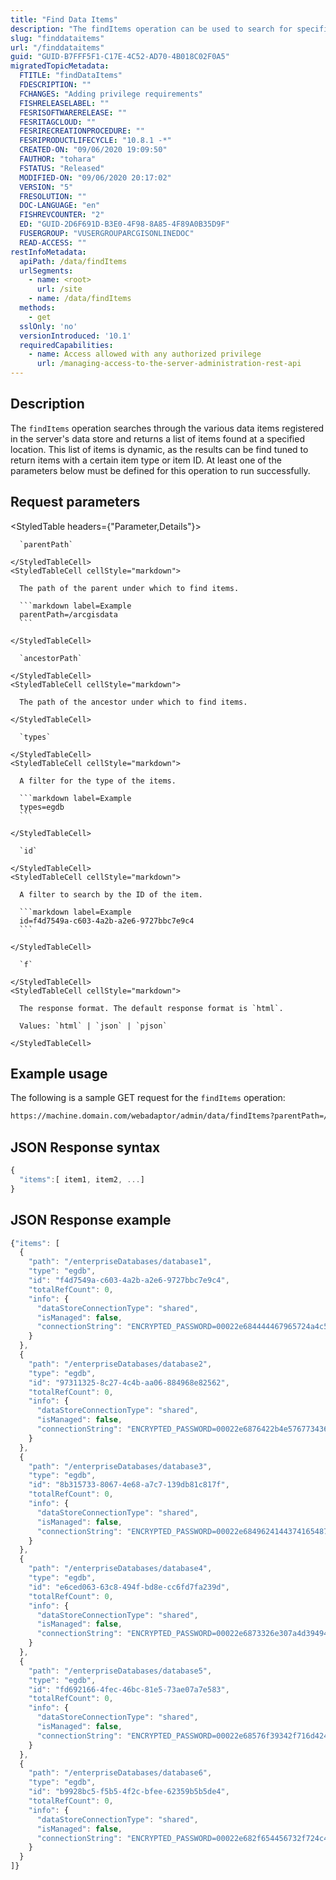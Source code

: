 ```yaml
---
title: "Find Data Items"
description: "The findItems operation can be used to search for specific data items registered to the server's data store."
slug: "finddataitems"
url: "/finddataitems"
guid: "GUID-B7FFF5F1-C17E-4C52-AD70-4B018C02F0A5"
migratedTopicMetadata:
  FTITLE: "findDataItems"
  FDESCRIPTION: ""
  FCHANGES: "Adding privilege requirements"
  FISHRELEASELABEL: ""
  FESRISOFTWARERELEASE: ""
  FESRITAGCLOUD: ""
  FESRIRECREATIONPROCEDURE: ""
  FESRIPRODUCTLIFECYCLE: "10.8.1 -*"
  CREATED-ON: "09/06/2020 19:09:50"
  FAUTHOR: "tohara"
  FSTATUS: "Released"
  MODIFIED-ON: "09/06/2020 20:17:02"
  VERSION: "5"
  FRESOLUTION: ""
  DOC-LANGUAGE: "en"
  FISHREVCOUNTER: "2"
  ED: "GUID-2D6F691D-B3E0-4F98-8A85-4F89A0B35D9F"
  FUSERGROUP: "VUSERGROUPARCGISONLINEDOC"
  READ-ACCESS: ""
restInfoMetadata:
  apiPath: /data/findItems
  urlSegments:
    - name: <root>
      url: /site
    - name: /data/findItems
  methods:
    - get
  sslOnly: 'no'
  versionIntroduced: '10.1'
  requiredCapabilities:
    - name: Access allowed with any authorized privilege
      url: /managing-access-to-the-server-administration-rest-api
---
```


## Description

The `findItems` operation searches through the various data items registered in the server's data store and returns a list of items found at a specified location. This list of items is dynamic, as the results can be find tuned to return items with a certain item type or item ID. At least one of the parameters below must be defined for this operation to run successfully.

##  Request parameters

<StyledTable headers={"Parameter,Details"}>
  <StyledTableRow>
    <StyledTableCell cellStyle="markdown">

      `parentPath` 

    </StyledTableCell>
    <StyledTableCell cellStyle="markdown">

      The path of the parent under which to find items.

      ```markdown label=Example
      parentPath=/arcgisdata
      ```

    </StyledTableCell>
  </StyledTableRow>
  <StyledTableRow>
    <StyledTableCell cellStyle="markdown">

      `ancestorPath` 

    </StyledTableCell>
    <StyledTableCell cellStyle="markdown">

      The path of the ancestor under which to find items.

    </StyledTableCell>
  </StyledTableRow>
  <StyledTableRow>
    <StyledTableCell cellStyle="markdown">

      `types` 

    </StyledTableCell>
    <StyledTableCell cellStyle="markdown">

      A filter for the type of the items.

      ```markdown label=Example
      types=egdb
      ```

    </StyledTableCell>
  </StyledTableRow>
  <StyledTableRow>
    <StyledTableCell cellStyle="markdown">

      `id` 

    </StyledTableCell>
    <StyledTableCell cellStyle="markdown">

      A filter to search by the ID of the item.

      ```markdown label=Example
      id=f4d7549a-c603-4a2b-a2e6-9727bbc7e9c4
      ```

    </StyledTableCell>
  </StyledTableRow>
  <StyledTableRow>
    <StyledTableCell cellStyle="markdown">

      `f` 

    </StyledTableCell>
    <StyledTableCell cellStyle="markdown">

      The response format. The default response format is `html`. 

      Values: `html` | `json` | `pjson`

    </StyledTableCell>
  </StyledTableRow>
</StyledTable>


## Example usage

The following is a sample GET request for the `findItems` operation:

```markdown
https://machine.domain.com/webadaptor/admin/data/findItems?parentPath=/enterpriseDatabases&ancestorPath=&types=egdb&id=&managed=f&f=pjson
```

## JSON Response syntax

```javascript
{
  "items":[ item1, item2, ...]
}
```

## JSON Response example

```javascript
{"items": [
  {
    "path": "/enterpriseDatabases/database1",
    "type": "egdb",
    "id": "f4d7549a-c603-4a2b-a2e6-9727bbc7e9c4",
    "totalRefCount": 0,
    "info": {
      "dataStoreConnectionType": "shared",
      "isManaged": false,
      "connectionString": "ENCRYPTED_PASSWORD=00022e684444467965724a4c52664858344d686a5545427734513d3d2a00;SERVER=server;INSTANCE=sde:oracle$server/ant11gr2;DBCLIENT=oracle;DB_CONNECTION_PROPERTIES=server/ant11gr2;USER=gdb;VERSION=SDE.DEFAULT;AUTHENTICATION_MODE=DBMS"
    }
  },
  {
    "path": "/enterpriseDatabases/database2",
    "type": "egdb",
    "id": "97311325-8c27-4c4b-aa06-884968e82562",
    "totalRefCount": 0,
    "info": {
      "dataStoreConnectionType": "shared",
      "isManaged": false,
      "connectionString": "ENCRYPTED_PASSWORD=00022e6876422b4e5767734369325534667a394d4165356962513d3d2a00;SERVER=server;INSTANCE=sde:oracle$server/qs22;DBCLIENT=oracle;DB_CONNECTION_PROPERTIES=server/qs22;USER=Elec;AUTHENTICATION_MODE=DBMS;BRANCH=SDE.DEFAULT"
    }
  },
  {
    "path": "/enterpriseDatabases/database3",
    "type": "egdb",
    "id": "8b315733-8067-4e68-a7c7-139db81c817f",
    "totalRefCount": 0,
    "info": {
      "dataStoreConnectionType": "shared",
      "isManaged": false,
      "connectionString": "ENCRYPTED_PASSWORD=00022e68496241443741654872307249696e37493143702b65773d3d2a00;SERVER=server;INSTANCE=sde:postgresql:server;DBCLIENT=postgresql;DB_CONNECTION_PROPERTIES=server;DATABASE=qs22;USER=elec;AUTHENTICATION_MODE=DBMS;BRANCH=sde.DEFAULT"
    }
  },
  {
    "path": "/enterpriseDatabases/database4",
    "type": "egdb",
    "id": "e6ced063-63c8-494f-bd8e-cc6fd7fa239d",
    "totalRefCount": 0,
    "info": {
      "dataStoreConnectionType": "shared",
      "isManaged": false,
      "connectionString": "ENCRYPTED_PASSWORD=00022e6873326e307a4d39494e38476474717a4358514b4762773d3d2a00;SERVER=server;INSTANCE=sde:sqlserver:server;DBCLIENT=sqlserver;DB_CONNECTION_PROPERTIES=server;DATABASE=qs22;USER=elec;AUTHENTICATION_MODE=DBMS;BRANCH=sde.DEFAULT"
    }
  },
  {
    "path": "/enterpriseDatabases/database5",
    "type": "egdb",
    "id": "fd692166-4fec-46bc-81e5-73ae07a7e583",
    "totalRefCount": 0,
    "info": {
      "dataStoreConnectionType": "shared",
      "isManaged": false,
      "connectionString": "ENCRYPTED_PASSWORD=00022e68576f39342f716d424e682f3566446a5453446d6e69773d3d2a00;SERVER=RagsSQL2014;INSTANCE=sde:postgresql:RagsSQL2014;DBCLIENT=postgresql;DB_CONNECTION_PROPERTIES=RagsSQL2014;DATABASE=RPubRH75051;USER=gdb;VERSION=sde.DEFAULT;AUTHENTICATION_MODE=DBMS"
    }
  },
  {
    "path": "/enterpriseDatabases/database6",
    "type": "egdb",
    "id": "b9928bc5-f5b5-4f2c-bfee-62359b5b5de4",
    "totalRefCount": 0,
    "info": {
      "dataStoreConnectionType": "shared",
      "isManaged": false,
      "connectionString": "ENCRYPTED_PASSWORD=00022e682f654456732f724c4a6b6f76573755765855716e53413d3d2a00;SERVER=server;INSTANCE=sde:oracle$server4/gdb1;DBCLIENT=oracle;DB_CONNECTION_PROPERTIES=server/gdb1;USER=map;VERSION=SDE.DEFAULT;AUTHENTICATION_MODE=DBMS"
    }
  }
]}
```